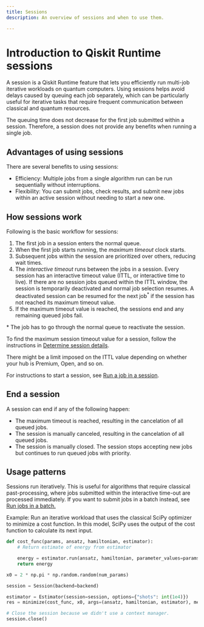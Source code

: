 ```yaml
---
title: Sessions
description: An overview of sessions and when to use them. 

---
```


# Introduction to Qiskit Runtime sessions

A session is a Qiskit Runtime feature that lets you efficiently run multi-job iterative workloads on quantum computers. Using sessions helps avoid delays caused by queuing each job separately, which can be particularly useful for iterative tasks that require frequent communication between classical and quantum resources.

<Admonition type="note">
The queuing time does not decrease for the first job submitted within a session. Therefore, a session does not provide any benefits when running a single job.
</Admonition>

## Advantages of using sessions

There are several benefits to using sessions:

- Efficiency: Multiple jobs from a single algorithm run can be run sequentially without interruptions.
- Flexibility: You can submit jobs, check results, and submit new jobs within an active session without needing to start a new one.

## How sessions work

Following is the basic workflow for sessions:

1. The first job in a session enters the normal queue. 
2. When the first job starts running, the _maximum timeout_ clock starts. 
2. Subsequent jobs within the session are prioritized over others, reducing wait times.
3. The _interactive timeout_ runs between the jobs in a session. Every session has an interactive timeout value (ITTL, or interactive time to live). If there are no session jobs queued within the ITTL window, the session is temporarily deactivated and normal job selection resumes. A deactivated session can be resumed for the next job<sup>*</sup> if the session has not reached its maximum timeout value.
3. If the maximum timeout value is reached, the sessions end and any remaining queued jobs fail.

<Admonition type="note">
* The job has to go through the normal queue to reactivate the session.
</Admonition>

To find the maximum session timeout value for a session, follow the instructions in [Determine session details](run-jobs-in-session#session-details).

<Admonition type="note">
    There might be a limit imposed on the ITTL value depending on whether your hub is Premium, Open, and so on. 
</Admonition>

For instructions to start a session, see [Run a job in a session](run-jobs-in-session).

## End a session

A session can end if any of the following happen: 

* The maximum timeout is reached, resulting in the cancelation of all queued jobs. 
* The session is manually canceled, resulting in the cancelation of all queued jobs.
* The session is manually closed.  The session stops accepting new jobs but continues to run queued jobs with priority.

## Usage patterns

Sessions run iteratively.  This is useful for algorithms that require classical past-processing, where jobs submitted within the interactive time-out are processed immediately. If you want to submit jobs in a batch instead, see [Run jobs in a batch.](run-jobs-batch)

Example: Run an iterative workload that uses the classical SciPy optimizer to minimize a cost function. In this model, SciPy uses the output of the cost function to calculate its next input.

```python
def cost_func(params, ansatz, hamiltonian, estimator):
    # Return estimate of energy from estimator

    energy = estimator.run(ansatz, hamiltonian, parameter_values=params).result().values[0]
    return energy

x0 = 2 * np.pi * np.random.random(num_params)

session = Session(backend=backend)

estimator = Estimator(session=session, options={"shots": int(1e4)})
res = minimize(cost_func, x0, args=(ansatz, hamiltonian, estimator), method="cobyla")

# Close the session because we didn't use a context manager.
session.close()
```
